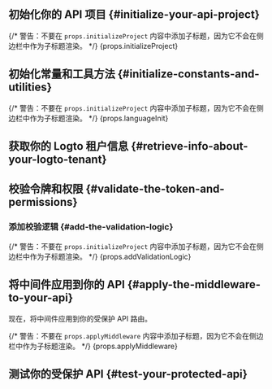 

<BeforeYouStart framework={props.framework} />

<PermissionModelsOverview />

<QuickPreparationSteps />

## 初始化你的 API 项目 \{#initialize-your-api-project}

{/* 警告：不要在 `props.initializeProject` 内容中添加子标题，因为它不会在侧边栏中作为子标题渲染。 */}
{props.initializeProject}

## 初始化常量和工具方法 \{#initialize-constants-and-utilities}

<InitConstsAndUtils />

{/* 警告：不要在 `props.initializeProject` 内容中添加子标题，因为它不会在侧边栏中作为子标题渲染。 */}
{props.languageInit}

## 获取你的 Logto 租户信息 \{#retrieve-info-about-your-logto-tenant}

<RetrieveInfoAboutLogtoTenant />

## 校验令牌和权限 \{#validate-the-token-and-permissions}

<ValidateTokenAndPermissions />

### 添加校验逻辑 \{#add-the-validation-logic}

{/* 警告：不要在 `props.initializeProject` 内容中添加子标题，因为它不会在侧边栏中作为子标题渲染。 */}
{props.addValidationLogic}

## 将中间件应用到你的 API \{#apply-the-middleware-to-your-api}

现在，将中间件应用到你的受保护 API 路由。

{/* 警告：不要在 `props.applyMiddleware` 内容中添加子标题，因为它不会在侧边栏中作为子标题渲染。 */}
{props.applyMiddleware}

## 测试你的受保护 API \{#test-your-protected-api}

<TestYourImplementation />

<FurtherReading />
